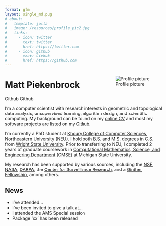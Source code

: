```yaml
---
format: gfm
layout: single_md.pug
# about:
#   template: jolla
#   image: /resources/profile_pic2.jpg
#   links:
#     - icon: twitter
#       text: twitter
#       href: https://twitter.com
#     - icon: github
#       text: Github
#       href: https://github.com
---
```


<!-- :::{.flex .justify-between .mx-auto} -->

:::{.pl-6 style="float: right;"}
![Profile picture](/resources/profile_pic2.jpeg){.rounded-lg .object-cover style="max-width: 16rem;"}
:::

<h1 class="mb-1"> Matt Piekenbrock </h1>

:::{.my-1}
[Github]{.bg-neutral-300 .text-black .text-xs .px-1 .rounded-xs .mr-1 .min-w-0 style="white-space: nowrap; padding-top: 0.15em !important; padding-bottom: 0.15em !important"}
[Github]{.bg-neutral-300 .text-black .text-xs .px-1 .rounded-xs .mr-1 .min-w-0 style="white-space: nowrap; padding-top: 0.15em !important; padding-bottom: 0.15em !important"}
:::

:::{.prose-sm .text-justify}

I'm a computer scientist with research interests in geometric and topological data analysis, unsupervised learning, algorithm design, and scientific computing. My background can be found on my [online CV](https://mattpiekenbrock.com/cv) and most my software projects are listed on my [Github](https://github.com/peekxc).  

I'm currently a PhD student at [Khoury College of Computer Sciences](https://www.khoury.northeastern.edu/), Northeastern University (NEU). 
I hold both B.S. and M.S. degrees in C.S. from [Wright State University](https://www.wright.edu/). Prior to transferring to NEU, I completed 2 years of graduate coursework in [Computational Mathematics, Science, and Engineering Department](https://cmse.msu.edu/) (CMSE) at Michigan State University.

My research has been supported by various sources, including the [NSF](https://www.nsf.gov/), [NASA](https://www.nasa.gov/), [DARPA](https://www.darpa.mil/), the [Center for Survelliance Research](https://www.wright.edu/center-for-surveillance-research/our-members), and a [Ginther Fellowship](https://givingto.msu.edu/stories/500k-endowment-creates-first-grad-fellowship-in-cmse), among others.

:::


<!-- ::: -->


:::{.prose-md}



<!-- I enjoy learning about open-ended areas of learning theory and data analysis, including topics such as unsupervised learning, clustering, dimensionality reduction, estimation theory, and so on. I'm also a [modern C++](https://github.com/isocpp/CppCoreGuidelines/blob/master/CppCoreGuidelines.md#abstract) enthusiast, and believer in [functional programming](https://en.wikipedia.org/wiki/Functional_programming), and a fervent supporter of open source software.  -->

:::

## News 

:::{.list-disc}

- I've attended...
- I've been invited to give a talk at...
- I attended the AMS Special session 
- Package 'xx' has been released

:::